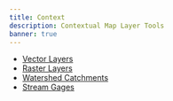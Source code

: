 ```yaml
---
title: Context
description: Contextual Map Layer Tools
banner: true
---
```


- [Vector Layers](/software-help/context/vector-layers)
- [Raster Layers](/software-help/context/raster-layers)
- [Watershed Catchments](/software-help/context/watershed-catchments)
- [Stream Gages](/software-help/context/stream-gage-tool)
